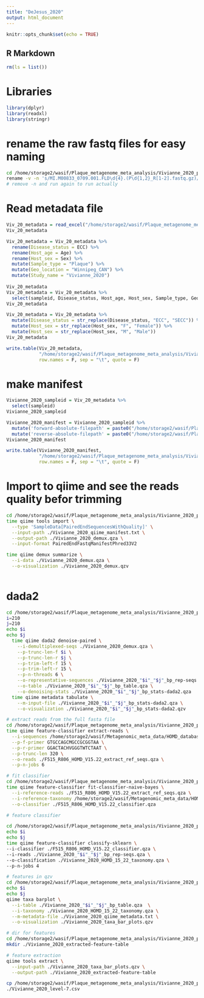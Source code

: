 ```yaml
---
title: "DeJesus_2020"
output: html_document
---
```


```r
knitr::opts_chunk$set(echo = TRUE)
```

## R Markdown
```r
rm(ls = list())
```

# Libraries
```r
library(dplyr)
library(readxl)
library(stringr)
```


# rename the raw fastq files for easy naming
```bash
cd /home/storage2/wasif/Plaque_metagenome_meta_analysis/Vivianne_2020_plaque/Raw_16s_fastq_plaque
rename -v -n 's/MI.M00833_0709.001.FLD\d{4}.(P\d{1,2}_R[1-2].fastq.gz)/$1/' *.fastq.gz
# remove -n and run again to run actually
```

# Read metadata file
```r
Viv_20_metadata = read_excel("/home/storage2/wasif/Plaque_metagenome_meta_analysis/Vivianne_2020_plaque/Metadata_ECC_study.xlsx")
Viv_20_metadata

Viv_20_metadata = Viv_20_metadata %>% 
  rename(Disease_status = ECC) %>% 
  rename(Host_age = Age) %>% 
  rename(Host_sex = Sex) %>% 
  mutate(Sample_type = "Plaque") %>% 
  mutate(Geo_location = "Winnipeg_CAN") %>% 
  mutate(Study_name = "Vivianne_2020")
 
Viv_20_metadata
Viv_20_metadata = Viv_20_metadata %>% 
  select(sampleid, Disease_status, Host_age, Host_sex, Sample_type, Geo_location, Study_name )
Viv_20_metadata

Viv_20_metadata = Viv_20_metadata %>%
  mutate(Disease_status = str_replace(Disease_status, "ECC", "SECC")) %>% 
  mutate(Host_sex = str_replace(Host_sex, "F", "Female")) %>% 
  mutate(Host_sex = str_replace(Host_sex, "M", "Male"))
Viv_20_metadata

write.table(Viv_20_metadata,
            "/home/storage2/wasif/Plaque_metagenome_meta_analysis/Vivianne_2020_plaque/Vivianne_2020_qiime_metadata.txt",
            row.names = F, sep = "\t", quote = F)
```
# make manifest
```r
Vivianne_2020_sampleid = Viv_20_metadata %>% 
  select(sampleid)
Vivianne_2020_sampleid

Vivianne_2020_manifest = Vivianne_2020_sampleid %>% 
  mutate('forward-absolute-filepath' = paste0("/home/storage2/wasif/Plaque_metagenome_meta_analysis/Vivianne_2020_plaque/Raw_16s_fastq_plaque/", sampleid, "_R1.fastq.gz") ) %>% 
  mutate('reverse-absolute-filepath' = paste0("/home/storage2/wasif/Plaque_metagenome_meta_analysis/Vivianne_2020_plaque/Raw_16s_fastq_plaque/", sampleid, "_R2.fastq.gz") )
Vivianne_2020_manifest

write.table(Vivianne_2020_manifest,
            "/home/storage2/wasif/Plaque_metagenome_meta_analysis/Vivianne_2020_plaque/Vivianne_2020_qiime_manifest.txt",
            row.names = F, sep = "\t", quote = F)
```
# Import to qiime and see the reads quality befor trimming
```bash
cd /home/storage2/wasif/Plaque_metagenome_meta_analysis/Vivianne_2020_plaque
time qiime tools import \
  --type 'SampleData[PairedEndSequencesWithQuality]' \
  --input-path ./Vivianne_2020_qiime_manifest.txt \
  --output-path ./Vivianne_2020_demux.qza \
  --input-format PairedEndFastqManifestPhred33V2

time qiime demux summarize \
  --i-data ./Vivianne_2020_demux.qza \
  --o-visualization ./Vivianne_2020_demux.qzv
  
```

# dada2
```bash
cd /home/storage2/wasif/Plaque_metagenome_meta_analysis/Vivianne_2020_plaque
i=210
j=210
echo $i
echo $j
  time qiime dada2 denoise-paired \
    --i-demultiplexed-seqs ./Vivianne_2020_demux.qza \
    --p-trunc-len-f $i \
    --p-trunc-len-r $j \
    --p-trim-left-f 15 \
    --p-trim-left-r 15 \
    --p-n-threads 6 \
    --o-representative-sequences ./Vivianne_2020_"$i"_"$j"_bp_rep-seqs.qza \
    --o-table ./Vivianne_2020_"$i"_"$j"_bp_table.qza \
    --o-denoising-stats ./Vivianne_2020_"$i"_"$j"_bp_stats-dada2.qza
  time qiime metadata tabulate \
    --m-input-file ./Vivianne_2020_"$i"_"$j"_bp_stats-dada2.qza \
    --o-visualization ./Vivianne_2020_"$i"_"$j"_bp_stats-dada2.qzv

```

```bash

# extract reads from the full fasta file
cd /home/storage2/wasif/Plaque_metagenome_meta_analysis/Vivianne_2020_plaque
time qiime feature-classifier extract-reads \
  --i-sequences /home/storage2/wasif/Metagenomic_meta_data/HOMD_database/HOMD_v1522/HOMD_16S_rRNA_RefSeq_V15.22.fasta.qza \
  --p-f-primer GTGCCAGCMGCCGCGGTAA \
  --p-r-primer GGACTACHVGGGTWTCTAAT \
  --p-trunc-len 320 \
  --o-reads ./F515_R806_HOMD_V15.22_extract_ref_seqs.qza \
  --p-n-jobs 6

# fit classifier
cd /home/storage2/wasif/Plaque_metagenome_meta_analysis/Vivianne_2020_plaque
time qiime feature-classifier fit-classifier-naive-bayes \
  --i-reference-reads ./F515_R806_HOMD_V15.22_extract_ref_seqs.qza \
  --i-reference-taxonomy /home/storage2/wasif/Metagenomic_meta_data/HOMD_database/HOMD_v1522/HOMD_16S_rRNA_RefSeq_V15.22.qiime_g_s_combined.taxonomy.qza \
  --o-classifier ./F515_R806_HOMD_V15.22_classifier.qza

# feature classifier

cd /home/storage2/wasif/Plaque_metagenome_meta_analysis/Vivianne_2020_plaque
echo $i
echo $j
time qiime feature-classifier classify-sklearn \
--i-classifier ./F515_R806_HOMD_V15.22_classifier.qza \
--i-reads ./Vivianne_2020_"$i"_"$j"_bp_rep-seqs.qza \
--o-classification ./Vivianne_2020_HOMD_15_22_taxonomy.qza \
--p-n-jobs 4

# features in qzv
cd /home/storage2/wasif/Plaque_metagenome_meta_analysis/Vivianne_2020_plaque
echo $i
echo $j
qiime taxa barplot \
  --i-table ./Vivianne_2020_"$i"_"$j"_bp_table.qza  \
  --i-taxonomy ./Vivianne_2020_HOMD_15_22_taxonomy.qza \
  --m-metadata-file ./Vivianne_2020_qiime_metadata.txt \
  --o-visualization ./Vivianne_2020_taxa_bar_plots.qzv

# dir for features
cd /home/storage2/wasif/Plaque_metagenome_meta_analysis/Vivianne_2020_plaque
mkdir ./Vivianne_2020_extracted-feature-table

# feature extraction
qiime tools extract \
  --input-path ./Vivianne_2020_taxa_bar_plots.qzv \
  --output-path ./Vivianne_2020_extracted-feature-table

cp /home/storage2/wasif/Plaque_metagenome_meta_analysis/Vivianne_2020_plaque/Vivianne_2020_extracted-feature-table/b431f0d8-fc3c-4f21-9f41-bc2d94bca04c/data/level-7.csv \
./Vivianne_2020_level-7.csv
```


